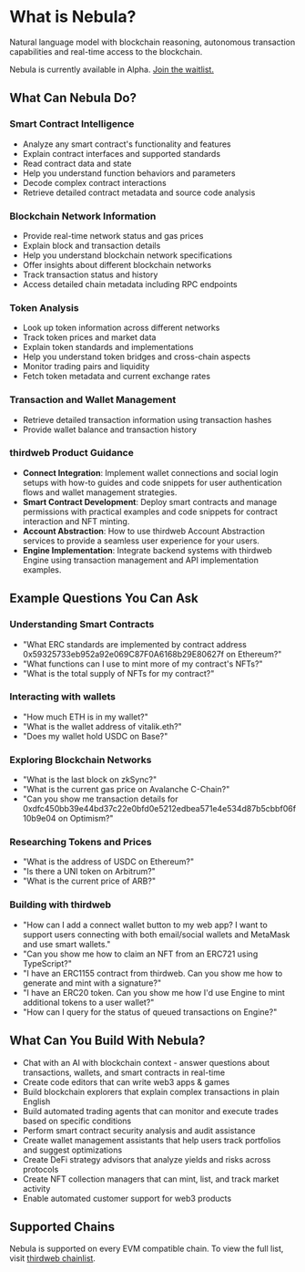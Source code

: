 # What is Nebula?

Natural language model with blockchain reasoning, autonomous transaction capabilities and real-time access to the blockchain.

Nebula is currently available in Alpha. [Join the waitlist.](https://thirdweb.com/nebula)

## What Can Nebula Do?

### Smart Contract Intelligence
- Analyze any smart contract's functionality and features
- Explain contract interfaces and supported standards
- Read contract data and state
- Help you understand function behaviors and parameters
- Decode complex contract interactions
- Retrieve detailed contract metadata and source code analysis

### Blockchain Network Information
- Provide real-time network status and gas prices
- Explain block and transaction details
- Help you understand blockchain network specifications
- Offer insights about different blockchain networks
- Track transaction status and history
- Access detailed chain metadata including RPC endpoints

### Token Analysis
- Look up token information across different networks
- Track token prices and market data
- Explain token standards and implementations
- Help you understand token bridges and cross-chain aspects
- Monitor trading pairs and liquidity
- Fetch token metadata and current exchange rates

### Transaction and Wallet Management
- Retrieve detailed transaction information using transaction hashes
- Provide wallet balance and transaction history

### thirdweb Product Guidance

- **Connect Integration**: Implement wallet connections and social login setups with how-to guides and code snippets for user authentication flows and wallet management strategies.
- **Smart Contract Development**: Deploy smart contracts and manage permissions with practical examples and code snippets for contract interaction and NFT minting.
- **Account Abstraction**: How to use thirdweb Account Abstraction services to provide a seamless user experience for your users.
- **Engine Implementation**: Integrate backend systems with thirdweb Engine using transaction management and API implementation examples.


## Example Questions You Can Ask

### Understanding Smart Contracts
- "What ERC standards are implemented by contract address 0x59325733eb952a92e069C87F0A6168b29E80627f on Ethereum?"
- "What functions can I use to mint more of my contract's NFTs?"
- "What is the total supply of NFTs for my contract?"

### Interacting with wallets
- "How much ETH is in my wallet?"
- "What is the wallet address of vitalik.eth?"
- "Does my wallet hold USDC on Base?"

### Exploring Blockchain Networks
- "What is the last block on zkSync?"
- "What is the current gas price on Avalanche C-Chain?"
- "Can you show me transaction details for 0xdfc450bb39e44bd37c22e0bfd0e5212edbea571e4e534d87b5cbbf06f10b9e04 on Optimism?"

### Researching Tokens and Prices
- "What is the address of USDC on Ethereum?"
- "Is there a UNI token on Arbitrum?"
- "What is the current price of ARB?"

### Building with thirdweb
- "How can I add a connect wallet button to my web app? I want to support users connecting with both email/social wallets and MetaMask and use smart wallets."
- "Can you show me how to claim an NFT from an ERC721 using TypeScript?"
- "I have an ERC1155 contract from thirdweb. Can you show me how to generate and mint with a signature?"
- "I have an ERC20 token. Can you show me how I'd use Engine to mint additional tokens to a user wallet?"
- "How can I query for the status of queued transactions on Engine?"

## What Can You Build With Nebula?

- Chat with an AI with blockchain context - answer questions about transactions, wallets, and smart contracts in real-time
- Create code editors that can write web3 apps & games
- Build blockchain explorers that explain complex transactions in plain English
- Build automated trading agents that can monitor and execute trades based on specific conditions
- Perform smart contract security analysis and audit assistance
- Create wallet management assistants that help users track portfolios and suggest optimizations
- Create DeFi strategy advisors that analyze yields and risks across protocols
- Create NFT collection managers that can mint, list, and track market activity
- Enable automated customer support for web3 products

## Supported Chains
Nebula is supported on every EVM compatible chain. To view the full list, visit [thirdweb chainlist](https://thirdweb.com/chainlist).
